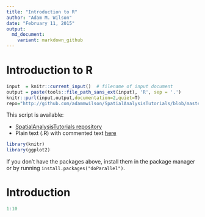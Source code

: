 ```yaml
---
title: "Introduction to R"
author: "Adam M. Wilson"
date: "February 11, 2015"
output:
  md_document:
    variant: markdown_github
---
```


Introduction to R
====

```r
input  = knitr::current_input()  # filename of input document
output = paste(tools::file_path_sans_ext(input), 'R', sep = '.')
knitr::purl(input,output,documentation=2,quiet=T)
repo="http://github.com/adammwilson/SpatialAnalysisTutorials/blob/master/R_Introduction"

```

This script is available:

  * [SpatialAnalysisTutorials repository](`r repo`)
  * Plain text (.R) with commented text [here](`r paste0(repo,"/",output)`)
 
```r
library(knitr)
library(ggplot2)

```


If you don't have the packages above, install them in the package manager or by running `install.packages("doParallel")`. 

# Introduction


```r
1:10
````